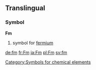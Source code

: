 ==Translingual==
===Symbol===
'''Fm'''
#{{chemistry}} symbol for [[fermium]]
[[Category:Symbols for chemical elements]]

[[de:fm]]
[[fr:Fm]]
[[ja:Fm]]
[[pl:Fm]]
[[sv:fm]]